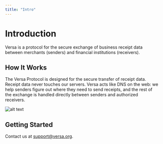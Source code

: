 ```yaml
---
title: "Intro"
---
```


# Introduction

Versa is a protocol for the secure exchange of business receipt data between merchants (senders) and financial institutions (receivers).

## How It Works

The Versa Protocol is designed for the secure transfer of receipt data. Receipt data never touches our servers. Versa acts like DNS on the web: we help senders figure out where they need to send receipts, and the rest of the exchange is handled directly between senders and authorized receivers.

![alt text](https://raw.githubusercontent.com/versa-protocol/docs/main/assets/images/versa_diagram.svg)

## Getting Started

Contact us at <a href="mailto:support@versa.org">support@versa.org</a>.
